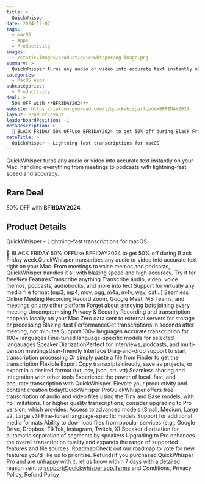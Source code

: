 ```yaml
---
title: >
  QuickWhisper
date: 2024-12-02
tags:
  - macOS
  - Apps
  - Productivity
images:
  - /static/images/product/quickwhisper/og-image.png
summary: >
  QuickWhisper turns any audio or video into accurate text instantly on your Mac, handling everything from meetings to podcasts with lightning-fast speed and accuracy.
categories:
  - MacOS Apps
subcategories:
  - Productivity
deal: >
  50% OFF with **BFRIDAY2024**
website: https://iwtcom.gumroad.com/l/quickwhisper?code=BFRIDAY2024
layout: ProductLayout
leaderboardPosition: -1
metaDescription: >
  🎁 BLACK FRIDAY 50% OFFUse BFRIDAY2024 to get 50% off during Black Friday week.QuickWhisper transcribes any audio or video into accurate text right on your Mac. From meetings to voice memos and podcasts, QuickWhisper handles it all with blazing speed and high accuracy. Try it for free!Key FeaturesTranscribe anything Transcribe audio, video, voice memos, podcasts, audiobooks, and more into text Support for virtually any media file format (mp3, mp4, mov, ogg, m4a, m4v, wav, caf...) Seamless Online Meeting Recording Record Zoom, Google Meet, MS Teams, and meetings on any other platform Forget about annoying bots joining every meeting Uncompromising Privacy &amp; Security Recording and transcription happens locally on your Mac Zero data sent to external servers for storage or processing Blazing-fast PerformanceGet transcriptions in seconds after meeting, not minutes.Support 100+ languages Accurate transcription for 100+ languages Fine-tuned language-specific models for selected langauages Speaker DiarizationPerfect for interviews, podcasts, and multi-person meetingsUser-friendly Interface Drag-and-drop support to start transcription processing Or simply paste a file from Finder to get the transcription Flexible Export Copy transcripts directly, save as projects, or export in a desired format (txt, csv, json, srt, vtt) Seamless sharing and integration with other tools Experience the power of local, fast, and accurate transcription with QuickWhisper. Elevate your productivity and content creation today!QuickWhisper ProQuickWhisper offers free transcription of audio and video files using the Tiny and Base models, with no limitations. For higher quality transcriptions, consider upgrading to Pro version, which provides: Access to advanced models (Small, Medium, Large v2, Large v3) Fine-tuned language-specific models Support for additional media formats Ability to download files from popular services (e.g., Google Drive, Dropbox, TikTok, Instagram, Twitch, X) Speaker diarization for automatic separation of segments by speakers Upgrading to Pro enhances the overall transcription quality and expands the range of supported features and file sources. RoadmapCheck out our roadmap to vote for new features you'd like us to prioritise. RefundsIf you purchased QuickWhisper Pro and are unhappy with it, let us know within 7 days with a detailed reason sent to support@quickwhisper.app.Terms and Conditions, Privacy Policy, Refund Policy
metaTitle: >
  QuickWhisper - Lightning-fast transcriptions for macOS
---
```

QuickWhisper turns any audio or video into accurate text instantly on your Mac, handling everything from meetings to podcasts with lightning-fast speed and accuracy.

## Rare Deal

50% OFF with **BFRIDAY2024**

## Product Details

QuickWhisper - Lightning-fast transcriptions for macOS

🎁 BLACK FRIDAY 50% OFFUse BFRIDAY2024 to get 50% off during Black Friday week.QuickWhisper transcribes any audio or video into accurate text right on your Mac. From meetings to voice memos and podcasts, QuickWhisper handles it all with blazing speed and high accuracy. Try it for free!Key FeaturesTranscribe anything Transcribe audio, video, voice memos, podcasts, audiobooks, and more into text Support for virtually any media file format (mp3, mp4, mov, ogg, m4a, m4v, wav, caf...) Seamless Online Meeting Recording Record Zoom, Google Meet, MS Teams, and meetings on any other platform Forget about annoying bots joining every meeting Uncompromising Privacy &amp; Security Recording and transcription happens locally on your Mac Zero data sent to external servers for storage or processing Blazing-fast PerformanceGet transcriptions in seconds after meeting, not minutes.Support 100+ languages Accurate transcription for 100+ languages Fine-tuned language-specific models for selected langauages Speaker DiarizationPerfect for interviews, podcasts, and multi-person meetingsUser-friendly Interface Drag-and-drop support to start transcription processing Or simply paste a file from Finder to get the transcription Flexible Export Copy transcripts directly, save as projects, or export in a desired format (txt, csv, json, srt, vtt) Seamless sharing and integration with other tools Experience the power of local, fast, and accurate transcription with QuickWhisper. Elevate your productivity and content creation today!QuickWhisper ProQuickWhisper offers free transcription of audio and video files using the Tiny and Base models, with no limitations. For higher quality transcriptions, consider upgrading to Pro version, which provides: Access to advanced models (Small, Medium, Large v2, Large v3) Fine-tuned language-specific models Support for additional media formats Ability to download files from popular services (e.g., Google Drive, Dropbox, TikTok, Instagram, Twitch, X) Speaker diarization for automatic separation of segments by speakers Upgrading to Pro enhances the overall transcription quality and expands the range of supported features and file sources. RoadmapCheck out our roadmap to vote for new features you'd like us to prioritise. RefundsIf you purchased QuickWhisper Pro and are unhappy with it, let us know within 7 days with a detailed reason sent to support@quickwhisper.app.Terms and Conditions, Privacy Policy, Refund Policy
